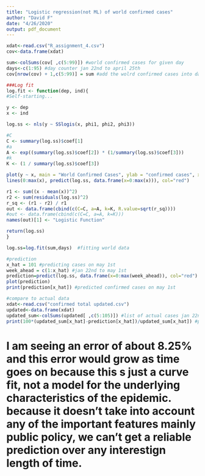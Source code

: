 ---
title: "Logistic regression(not ML) of world confirmed cases"
author: "David F"
date: "4/26/2020"
output: pdf_document
---

```{r}
xdat<-read.csv("R_assignment_4.csv")
cov<-data.frame(xdat)
```

```{r}
sum<-colSums(cov[ ,c(5:99)]) #world confirmed cases for given day
days<-c(1:95) #day counter jan 22nd to april 25th
cov[nrow(cov) + 1,c(5:99)] = sum #add the wolrd confirmed cases into data set
```


```{r}
###Log fit
log.fit <- function(dep, ind){
#Self-starting...

y <- dep
x <- ind

log.ss <- nls(y ~ SSlogis(x, phi1, phi2, phi3))

#C
C <- summary(log.ss)$coef[1]
#a
A <- exp((summary(log.ss)$coef[2]) * (1/summary(log.ss)$coef[3]))
#k
K <- (1 / summary(log.ss)$coef[3])

plot(y ~ x, main = "World Confirmed Cases", ylab = "confirmed cases", xlab = "days")
lines(0:max(x), predict(log.ss, data.frame(x=0:max(x))), col="red")

r1 <- sum((x - mean(x))^2)
r2 <- sum(residuals(log.ss)^2)
r_sq <- (r1 - r2) / r1
out <- data.frame(cbind(c(C=C, a=A, k=K, R.value=sqrt(r_sq))))
#out <- data.frame(cbind(c(C=C, a=A, k=K)))
names(out)[1] <- "Logistic Function"

return(log.ss)
}
```


```{r}
log.ss=log.fit(sum,days)  #fitting world data
```


```{r}
#prediction
x_hat = 101 #predicting cases on may 1st
week_ahead = c(1:x_hat) #jan 22nd to may 1st
prediction=predict(log.ss, data.frame(x=0:max(week_ahead)), col="red") #list of confirmed cases including predicted
plot(prediction)
print(prediction[x_hat]) #predicted confirmed cases on may 1st

#compare to actual data
xdat<-read.csv("confirmed total updated.csv")
updated<-data.frame(xdat)
updated_sum<-colSums(updated[ ,c(5:105)]) #list of actual cases jan 22nd to may 1st
print(100*(updated_sum[x_hat]-prediction[x_hat])/updated_sum[x_hat]) #percent error for week ahead prediction
```
# I am seeing an error of about 8.25% and this error would grow as time goes on because this s just a curve fit, not a model for the underlying characteristics of the epidemic. because it doesn't take into account any of the important features mainly public policy, we can't get a reliable prediction over any interestign length of time.